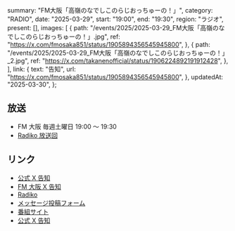   summary: "FM大阪「高嶺のなでしこのらじおっちゅーの！」",
  category: "RADIO",
  date: "2025-03-29",
  start: "19:00",
  end: "19:30",
  region: "ラジオ",
  present: [],
  images: [
    {
      path: "/events/2025/2025-03-29_FM大阪「高嶺のなでしこのらじおっちゅーの！」.jpg",
      ref: "https://x.com/fmosaka851/status/1905894356545945800",
    },
    {
      path: "/events/2025/2025-03-29_FM大阪「高嶺のなでしこのらじおっちゅーの！」_2.jpg",
      ref: "https://x.com/takanenofficial/status/1906224892191912428",
    },
  ],
  link: {
    text: "告知",
    url: "https://x.com/fmosaka851/status/1905894356545945800",
  },
  updatedAt: "2025-03-30",
};

## 放送

- FM 大阪 毎週土曜日 19:00 〜 19:30
- [Radiko 放送回](https://radiko.jp/share?sid=FMO&t=20250329190000)

## リンク

- [公式 X 告知](https://x.com/takanenofficial/status/1906224892191912428)
- [FM 大阪 X 告知](https://x.com/fmosaka851/status/1905894356545945800)
- [Radiko](https://radiko.jp/share?sid=FMO&t=20250329190000)
- [メッセージ投稿フォーム](https://fmosaka.futureartist.net/enquete/354047)
- [番組サイト](https://www.fmosaka.net/_ct/17722199)
- [公式 X 告知](https://x.com/takanenofficial/status/1836979149044600863)
